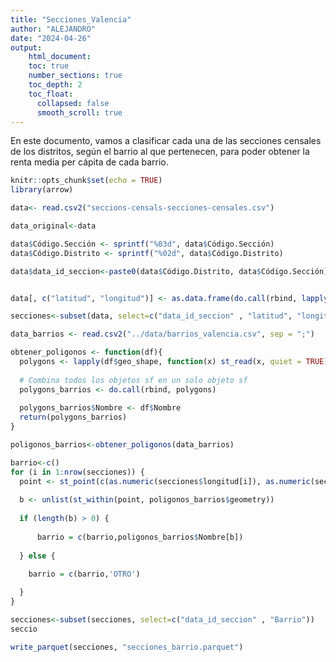 ```yaml
---
title: "Secciones_Valencia"
author: "ALEJANDRO"
date: "2024-04-26"
output: 
    html_document:
    toc: true
    number_sections: true
    toc_depth: 2
    toc_float:
      collapsed: false
      smooth_scroll: true
---
```

En este documento, vamos a clasificar cada una de las secciones censales de los distritos, según el barrio al que pertenecen, para poder obtener la renta media per cápita de cada barrio.
```r
knitr::opts_chunk$set(echo = TRUE)
library(arrow)

```


```r
data<- read.csv2("seccions-censals-secciones-censales.csv")

data_original<-data

data$Código.Sección <- sprintf("%03d", data$Código.Sección)
data$Código.Distrito <- sprintf("%02d", data$Código.Distrito)

data$data_id_seccion<-paste0(data$Código.Distrito, data$Código.Sección)


data[, c("latitud", "longitud")] <- as.data.frame(do.call(rbind, lapply(strsplit(data$geo_point_2d, ","), function(x) x)))

secciones<-subset(data, select=c("data_id_seccion" , "latitud", "longitud"))

```

```r
data_barrios <- read.csv2("../data/barrios_valencia.csv", sep = ";")

obtener_poligonos <- function(df){
  polygons <- lapply(df$geo_shape, function(x) st_read(x, quiet = TRUE))
  
  # Combina todos los objetos sf en un solo objeto sf
  polygons_barrios <- do.call(rbind, polygons)
  
  polygons_barrios$Nombre <- df$Nombre
  return(polygons_barrios)
}

poligonos_barrios<-obtener_poligonos(data_barrios)
```

```r
barrio<-c()
for (i in 1:nrow(secciones)) {
  point <- st_point(c(as.numeric(secciones$longitud[i]), as.numeric(secciones$latitud[i])), dim = "XY")
  
  b <- unlist(st_within(point, poligonos_barrios$geometry)) 
  
  if (length(b) > 0) {
    
      barrio = c(barrio,poligonos_barrios$Nombre[b])
  
  } else {
          
    barrio = c(barrio,'OTRO')

  }
}
```

```r

secciones<-subset(secciones, select=c("data_id_seccion" , "Barrio"))
seccio
```

```r
write_parquet(secciones, "secciones_barrio.parquet")

```

